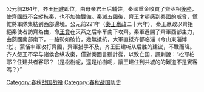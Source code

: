 {{unreferenced|time=2018-07-11T08:35:24+00:00}}
{{Infobox Military Conflict
| conflict=秦滅齐之戰
| partof=[[秦灭六国之战|秦灭六国之战]]
| date=前221年
| image=
| caption= 
| place= [[田齊|齐国]]
| casus= 秦滅齊，统一中国
| result=[[秦国|秦国]]滅齊
| combatant1= [[秦国|秦国]]
| combatant2=[[齊国|齊国]]
| commander1=[[王賁|王賁]]<br/>[[李信|李信]]
| commander2=[[田建|齊王建]]{{POW}}
| strength1=600,000
| strength2=300,000
| casualties1=齊國沒有抵抗
| casualties2=齊國沒有抵抗
| notes=
}}

公元前264年，齐王[[田建|田建]]即位，由母亲君王后辅佐。秦國重金收買了齊丞相[[後勝|後勝]]，使齊國既不合縱抗秦，也不加強戰備。秦滅五國後，齊王才頓感到秦國的威脅，慌忙將軍隊集結到西部邊境。公元前221年（[[秦王|秦王]][[嬴政|嬴政]]二十六年），秦王嬴政以齊拒絕秦使者訪齊為由，命[[王賁|王賁]]在灭燕之后率军南下攻齊。秦軍避開了齊軍西部主力，由燕國南部南下，一路勢如破竹，幾無抵抗，大軍直抵齐都临淄（今山東淄博北）。蒙恬率軍攻打齊國，齊軍措手不及，齐王田建听从后胜的建议，不戰而降。齐人怨王不早与诸侯合纵攻秦，僅對秦國言聽計從，以致亡国，諷刺說：“松耶柏耶？住建共者客耶？（是松樹呢，還是柏樹呢，讓王建住到共城的的難道不是賓客嗎？）”

{{秦灭六国之战}}

[[Category:春秋战国战役|Category:春秋战国战役]]
[[Category:春秋战国历史|Category:春秋战国历史]]